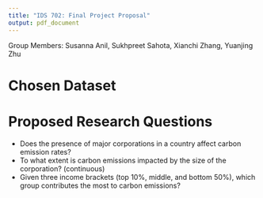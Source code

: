 ```yaml
---
title: "IDS 702: Final Project Proposal"
output: pdf_document
---
```


Group Members: Susanna Anil, Sukhpreet Sahota, Xianchi Zhang, Yuanjing Zhu

# Chosen Dataset

# Proposed Research Questions
- Does the presence of major corporations in a country affect carbon emission rates?
- To what extent is carbon emissions impacted by the size of the corporation? (continuous)
- Given three income brackets (top 10%, middle, and bottom 50%), which group contributes the most to carbon emissions?


